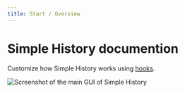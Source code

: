 ```yaml
---
title: Start / Overview
---
```


# Simple History documention

Customize how Simple History works using [hooks](/hooks).

![Screenshot of the main GUI of Simple History](../public/images/simple-history-screenshot.png)
